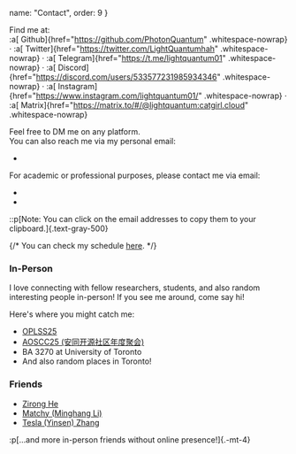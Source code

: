 
  name: "Contact",
  order: 9
}

Find me at:\
:a[<SvgBrandGithub class="md-icon" /> Github]{href="https://github.com/PhotonQuantum" .whitespace-nowrap} ·
:a[<SvgBrandTwitter class="md-icon" /> Twitter]{href="https://twitter.com/LightQuantumhah" .whitespace-nowrap} ·
:a[<SvgBrandTelegram class="md-icon" /> Telegram]{href="https://t.me/lightquantum01" .whitespace-nowrap} ·
:a[<SvgBrandDiscord class="md-icon" /> Discord]{href="https://discord.com/users/533577231985934346" .whitespace-nowrap} ·
:a[<SvgBrandInstagram class="md-icon" /> Instagram]{href="https://www.instagram.com/lightquantum01/" .whitespace-nowrap} ·
:a[<SvgBrandMatrix class="md-icon" /> Matrix]{href="https://matrix.to/#/@lightquantum:catgirl.cloud" .whitespace-nowrap}

Feel free to DM me on any platform.\
You can also reach me via my personal email:
- <MailTo template="self [at] lightquantum [dot] me" />

For academic or professional purposes, please contact me via email:
- <MailTo template="yanning.chen [at] mail [dot] utoronto [dot] ca" />
- <MailTo template="yanning [at] cs [dot] toronto [dot] edu" />

::p[Note: You can click on the email addresses to copy them to your clipboard.]{.text-gray-500}

{/* You can check my schedule <A href="/schedule">here</A>. */}

### In-Person

I love connecting with fellow researchers, students, and also random interesting people in-person! If you see me around, come say hi!

Here's where you might catch me:
- [OPLSS25](oplss25)
- [AOSCC25 (安同开源社区年度聚会)](aoscc25)
- BA 3270 at University of Toronto
- And also random places in Toronto!

### Friends

- [Zirong He](https://www.linkedin.com/in/zirong-he-52a681288/)
- [Matchy (Minghang Li)](https://matchy.bio/)
- [Tesla (Yinsen) Zhang](https://ice1000.org/)

:p[...and more in-person friends without online presence!]{.-mt-4}